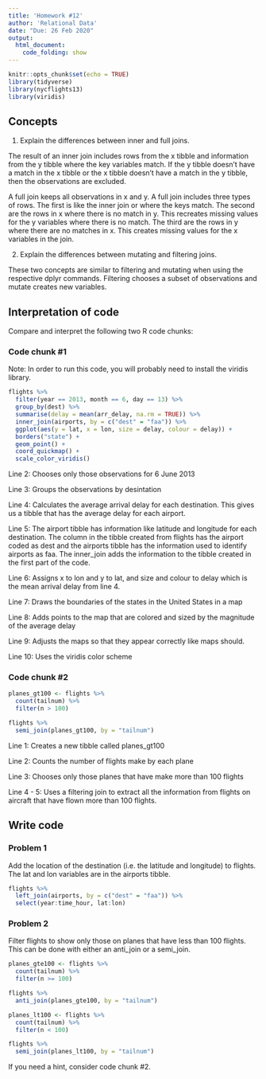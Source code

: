 ```yaml
---
title: 'Homework #12'
author: 'Relational Data'
date: "Due: 26 Feb 2020"
output:
  html_document:
    code_folding: show
---
```


```r
knitr::opts_chunk$set(echo = TRUE)
library(tidyverse)
library(nycflights13)
library(viridis)
```

## Concepts  

1.  Explain the differences between inner and full joins.  

The result of an inner join includes rows from the x tibble and information from the y tibble where the key variables match. If the y tibble doesn't have a match in the x tibble or the x tibble doesn't have a match in the y tibble, then the observations are excluded.

A full join keeps all observations in x and y. A full join includes three types of rows. The first is like the inner join or where the keys match. The second are the rows in x where there is no match in y. This recreates missing values for the y variables where there is no match. The third are the rows in y where there are no matches in x. This creates missing values for the x variables in the join.  

2.  Explain the differences between mutating and filtering joins.  

These two concepts are similar to filtering and mutating when using the respective dplyr commands. Filtering chooses a subset of observations and mutate creates new variables.  
    
## Interpretation of code  

Compare and interpret the following two R code chunks: 

### Code chunk #1  

Note: In order to run this code, you will probably need to install the viridis library.  

```r
flights %>%
  filter(year == 2013, month == 6, day == 13) %>%
  group_by(dest) %>%
  summarise(delay = mean(arr_delay, na.rm = TRUE)) %>%
  inner_join(airports, by = c("dest" = "faa")) %>%
  ggplot(aes(y = lat, x = lon, size = delay, colour = delay)) +
  borders("state") +
  geom_point() +
  coord_quickmap() +
  scale_color_viridis()
``` 

Line 2:  Chooses only those observations for 6 June 2013  

Line 3:  Groups the observations by desintation  

Line 4:  Calculates the average arrival delay for each destination. This gives us a tibble that has the average delay for each airport.  

Line 5:  The airport tibble has information like latitude and longitude for each destination. The column in the tibble created from flights has the airport coded as dest and the airports tibble has the information used to identify airports as faa. The inner_join adds the information to the tibble created in the first part of the code.  

Line 6:  Assigns x to lon and y to lat, and size and colour to delay which is the mean arrival delay from line 4.

Line 7:  Draws the boundaries of the states in the United States in a map  

Line 8:  Adds points to the map that are colored and sized by the magnitude of the average delay  

Line 9:  Adjusts the maps so that they appear correctly like maps should.

Line 10:  Uses the viridis color scheme  

### Code chunk #2

```r
planes_gt100 <- flights %>% 
  count(tailnum) %>%
  filter(n > 100)

flights %>%
  semi_join(planes_gt100, by = "tailnum")
```

Line 1:  Creates a new tibble called planes_gt100  

Line 2:  Counts the number of flights make by each plane  

Line 3:  Chooses only those planes that have make more than 100 flights

Line 4 - 5:  Uses a filtering join to extract all the information from flights on aircraft that have flown more than 100 flights.  

## Write code

### Problem 1

Add the location of the destination (i.e. the latitude and longitude) to flights. The lat and lon variables are in the airports tibble.   

```r
flights %>%
  left_join(airports, by = c("dest" = "faa")) %>% 
  select(year:time_hour, lat:lon)
```  

### Problem 2

Filter flights to show only those on planes that have less than 100 flights. This can be done with either an anti_join or a semi_join.  

```r
planes_gte100 <- flights %>% 
  count(tailnum) %>%
  filter(n >= 100)

flights %>%
  anti_join(planes_gte100, by = "tailnum")
```

```r
planes_lt100 <- flights %>% 
  count(tailnum) %>%
  filter(n < 100)

flights %>%
  semi_join(planes_lt100, by = "tailnum")
```  

If you need a hint, consider code chunk #2.  